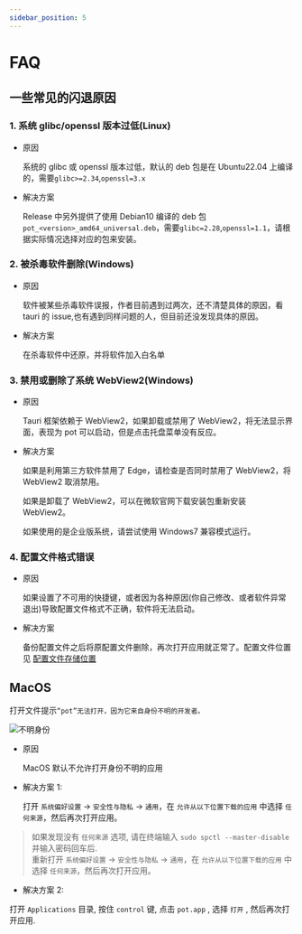 ```yaml
---
sidebar_position: 5
---
```


# FAQ

## 一些常见的闪退原因

### 1. 系统 glibc/openssl 版本过低(Linux)

- 原因

  系统的 glibc 或 openssl 版本过低，默认的 deb 包是在 Ubuntu22.04 上编译的，需要`glibc>=2.34`,`openssl=3.x`

- 解决方案

  Release 中另外提供了使用 Debian10 编译的 deb 包`pot_<version>_amd64_universal.deb`，需要`glibc=2.28`,`openssl=1.1`，请根据实际情况选择对应的包来安装。

### 2. 被杀毒软件删除(Windows)

- 原因

  软件被某些杀毒软件误报，作者目前遇到过两次，还不清楚具体的原因，看 tauri 的 issue,也有遇到同样问题的人，但目前还没发现具体的原因。

- 解决方案

  在杀毒软件中还原，并将软件加入白名单

### 3. 禁用或删除了系统 WebView2(Windows)

- 原因

  Tauri 框架依赖于 WebView2，如果卸载或禁用了 WebView2，将无法显示界面，表现为 pot 可以启动，但是点击托盘菜单没有反应。

- 解决方案

  如果是利用第三方软件禁用了 Edge，请检查是否同时禁用了 WebView2，将 WebView2 取消禁用。

  如果是卸载了 WebView2，可以在微软官网下载安装包重新安装 WebView2。

  如果使用的是企业版系统，请尝试使用 Windows7 兼容模式运行。

### 4. 配置文件格式错误

- 原因

  如果设置了不可用的快捷键，或者因为各种原因(你自己修改、或者软件异常退出)导致配置文件格式不正确，软件将无法启动。

- 解决方案

  备份配置文件之后将原配置文件删除，再次打开应用就正常了。配置文件位置见 [配置文件存储位置](/docs/tutorial/faq#配置文件存储位置)

## MacOS

打开文件提示`“pot”无法打开，因为它来自身份不明的开发者。`

![不明身份](./assets/macos-unidentified-developer.jpg)

- 原因

  MacOS 默认不允许打开身份不明的应用

- 解决方案 1:

  打开 `系统偏好设置` -> `安全性与隐私` -> `通用`，在 `允许从以下位置下载的应用` 中选择 `任何来源`，然后再次打开应用。

> 如果发现没有 `任何来源` 选项, 请在终端输入 `sudo spctl --master-disable` 并输入密码回车后.  
> 重新打开 `系统偏好设置` -> `安全性与隐私` -> `通用`，在 `允许从以下位置下载的应用` 中选择 `任何来源`，然后再次打开应用。

- 解决方案 2:

打开 `Applications` 目录, 按住 `control` 键, 点击 `pot.app` , 选择 `打开` , 然后再次打开应用.
